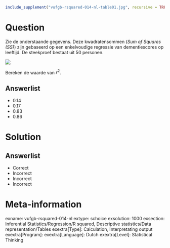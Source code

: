 ```{r, echo = FALSE, results = "hide"}
include_supplement("vufgb-rsquared-014-nl-table01.jpg", recursive = TRUE)
```

Question
========

Zie de onderstaande gegevens. Deze kwadratensommen (*Sum of Squares (SS)*) zijn gebaseerd op een enkelvoudige regressie van dementiescores op leeftijd. De steekproef bestaat uit 50 personen.

![](vufgb-rsquared-014-nl-table01.jpg)
 
Bereken de waarde van $r^{2}$. 
  
Answerlist
----------
* 0.14
* 0.17
* 0.83
* 0.86

Solution
========

Answerlist
----------
* Correct
* Incorrect
* Incorrect
* Incorrect

Meta-information
================
exname: vufgb-rsquared-014-nl
extype: schoice
exsolution: 1000
exsection: Inferential Statistics/Regression/R squared, Descriptive statistics/Data representation/Tables
exextra[Type]: Calculation, Interpretating output
exextra[Program]: 
exextra[Language]: Dutch
exextra[Level]: Statistical Thinking